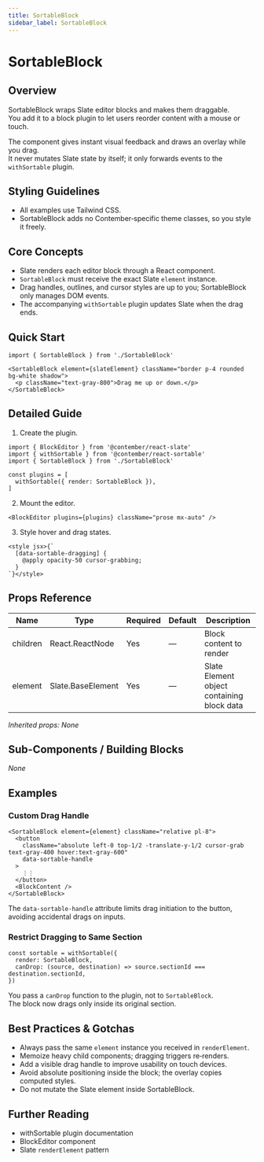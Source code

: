 ```yaml
---
title: SortableBlock
sidebar_label: SortableBlock
---
```


# SortableBlock

## Overview
SortableBlock wraps Slate editor blocks and makes them draggable.  
You add it to a block plugin to let users reorder content with a mouse or touch.

The component gives instant visual feedback and draws an overlay while you drag.  
It never mutates Slate state by itself; it only forwards events to the `withSortable` plugin.

## Styling Guidelines
* All examples use Tailwind CSS.  
* SortableBlock adds no Contember‑specific theme classes, so you style it freely.

## Core Concepts
* Slate renders each editor block through a React component.  
* `SortableBlock` must receive the exact Slate `element` instance.  
* Drag handles, outlines, and cursor styles are up to you; SortableBlock only manages DOM events.  
* The accompanying `withSortable` plugin updates Slate when the drag ends.

## Quick Start
```tsx
import { SortableBlock } from './SortableBlock'

<SortableBlock element={slateElement} className="border p-4 rounded bg-white shadow">
  <p className="text-gray-800">Drag me up or down.</p>
</SortableBlock>
```

## Detailed Guide
1. Create the plugin.
```tsx
import { BlockEditor } from '@contember/react-slate'
import { withSortable } from '@contember/react-sortable'
import { SortableBlock } from './SortableBlock'

const plugins = [
  withSortable({ render: SortableBlock }),
]
```

2. Mount the editor.
```tsx
<BlockEditor plugins={plugins} className="prose mx-auto" />
```

3. Style hover and drag states.
```tsx
<style jsx>{`
  [data-sortable-dragging] {
    @apply opacity-50 cursor-grabbing;
  }
`}</style>
```

## Props Reference
| Name | Type | Required | Default | Description |
|------|------|----------|---------|-------------|
| children | React.ReactNode | Yes | — | Block content to render |
| element | Slate.BaseElement | Yes | — | Slate Element object containing block data |

_Inherited props: None_

## Sub-Components / Building Blocks
_None_

## Examples

### Custom Drag Handle
```tsx
<SortableBlock element={element} className="relative pl-8">
  <button
    className="absolute left-0 top-1/2 -translate-y-1/2 cursor-grab text-gray-400 hover:text-gray-600"
    data-sortable-handle
  >
    ⋮⋮
  </button>
  <BlockContent />
</SortableBlock>
```
The `data-sortable-handle` attribute limits drag initiation to the button, avoiding accidental drags on inputs.

### Restrict Dragging to Same Section
```tsx
const sortable = withSortable({
  render: SortableBlock,
  canDrop: (source, destination) => source.sectionId === destination.sectionId,
})
```
You pass a `canDrop` function to the plugin, not to `SortableBlock`.  
The block now drags only inside its original section.

## Best Practices & Gotchas
* Always pass the same `element` instance you received in `renderElement`.  
* Memoize heavy child components; dragging triggers re‑renders.  
* Add a visible drag handle to improve usability on touch devices.  
* Avoid absolute positioning inside the block; the overlay copies computed styles.  
* Do not mutate the Slate element inside SortableBlock.

## Further Reading
* withSortable plugin documentation  
* BlockEditor component  
* Slate `renderElement` pattern

<!-- End of Generated Documentation -->